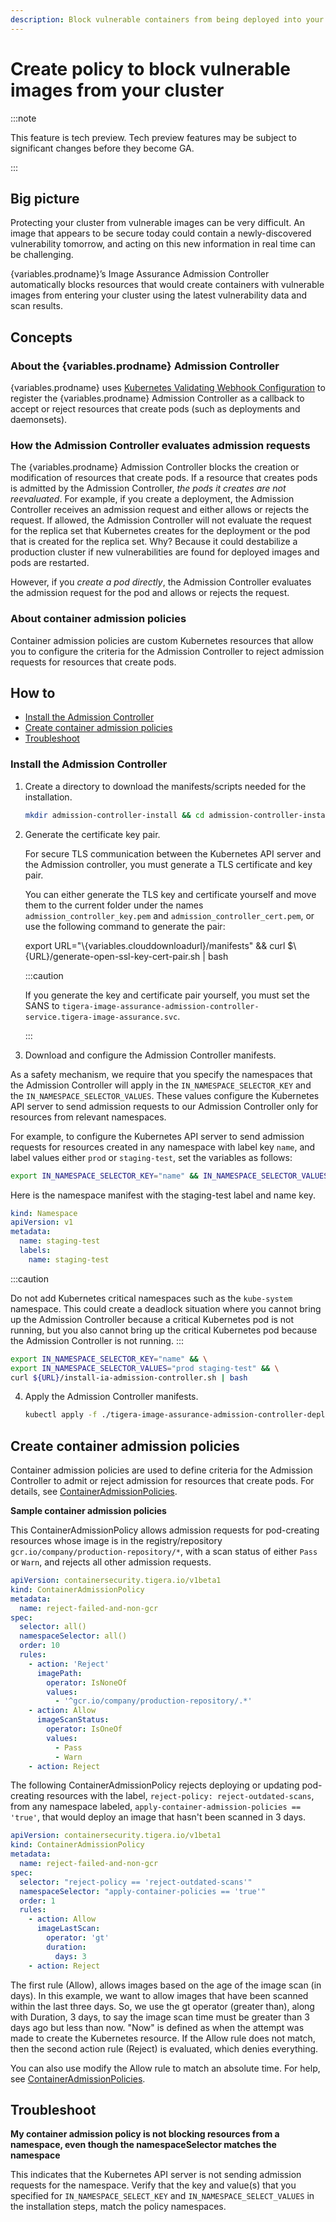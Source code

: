 ```yaml
---
description: Block vulnerable containers from being deployed into your cluster using the Admission Controller.
---
```



# Create policy to block vulnerable images from your cluster

:::note

This feature is tech preview. Tech preview features may be subject to significant changes before they become GA.

:::

## Big picture

Protecting your cluster from vulnerable images can be very difficult. An image that appears to be secure today could
contain a newly-discovered vulnerability tomorrow, and acting on this new information in real time can be challenging.

{variables.prodname}’s Image Assurance Admission Controller automatically blocks resources that would create containers with vulnerable images from entering your cluster using the latest vulnerability data and scan results.

## Concepts

### About the {variables.prodname} Admission Controller

{variables.prodname} uses [Kubernetes Validating Webhook Configuration](https://kubernetes.io/docs/reference/access-authn-authz/extensible-admission-controllers/) to register the {variables.prodname} Admission Controller as a callback to accept or reject resources that create pods (such as deployments and daemonsets).

### How the Admission Controller evaluates admission requests

The {variables.prodname} Admission Controller blocks the creation or modification of resources that create pods. If a resource that creates pods is admitted by the Admission Controller, _the pods it creates are not reevaluated_. For example, if you create a deployment, the Admission Controller receives an admission request and either allows or rejects the request. If allowed, the Admission Controller will not evaluate the request for the replica set that Kubernetes creates for the deployment or the pod that is created for the replica set. Why? Because it could destabilize a production cluster if new vulnerabilities are found for deployed images and pods are restarted.

However, if you _create a pod directly_, the Admission Controller evaluates the admission request for the pod and allows or rejects the request.

### About container admission policies

Container admission policies are custom Kubernetes resources that allow you to configure the criteria for the Admission Controller to reject admission requests for resources that create pods.

## How to

- [Install the Admission Controller](#install-the-admission-controller)
- [Create container admission policies](#create-container-admission-policies)
- [Troubleshoot](#troubleshoot)

### Install the Admission Controller

1. Create a directory to download the manifests/scripts needed for the installation.

   ```bash
   mkdir admission-controller-install && cd admission-controller-install
   ```

1. Generate the certificate key pair.

   For secure TLS communication between the Kubernetes API server and the Admission controller, you must generate a TLS
   certificate and key pair.

   You can either generate the TLS key and certificate yourself and move them to the current folder under the names
   `admission_controller_key.pem` and `admission_controller_cert.pem`, or use the following command to generate the pair:

   <CodeBlock language='bash'>
   export URL="\{variables.clouddownloadurl}/manifests" && curl $\{URL}/generate-open-ssl-key-cert-pair.sh | bash
   </CodeBlock>

   :::caution

   If you generate the key and certificate pair yourself, you must set the SANS to `tigera-image-assurance-admission-controller-service.tigera-image-assurance.svc`.

   :::

1. Download and configure the Admission Controller manifests.

As a safety mechanism, we require that you specify the namespaces that the Admission Controller will apply in
the `IN_NAMESPACE_SELECTOR_KEY` and the `IN_NAMESPACE_SELECTOR_VALUES`. These values configure the Kubernetes API server to send admission requests to our Admission Controller only for resources from relevant namespaces.

For example, to configure the Kubernetes API server to send admission requests for
resources created in any namespace with label key `name`, and label values either `prod` or `staging-test`, set the variables as follows:

   ```bash
   export IN_NAMESPACE_SELECTOR_KEY="name" && IN_NAMESPACE_SELECTOR_VALUES="prod staging-test"
   ```
Here is the namespace manifest with the staging-test label and name key.

   ```yaml
   kind: Namespace
   apiVersion: v1
   metadata:
     name: staging-test
     labels:
       name: staging-test
   ```
:::caution

Do not add Kubernetes critical namespaces such as the `kube-system` namespace. This could create a
deadlock situation where you cannot bring up the Admission Controller because a critical Kubernetes pod is not running, but you also cannot bring up the critical Kubernetes pod because the Admission Controller is not running.
:::

   ```bash
   export IN_NAMESPACE_SELECTOR_KEY="name" && \
   export IN_NAMESPACE_SELECTOR_VALUES="prod staging-test" && \
   curl ${URL}/install-ia-admission-controller.sh | bash
   ```

4. Apply the Admission Controller manifests.

   ```bash
   kubectl apply -f ./tigera-image-assurance-admission-controller-deploy.yaml
   ```

## Create container admission policies

Container admission policies are used to define criteria for the Admission Controller to admit or reject admission for resources that create pods. For details, see [ContainerAdmissionPolicies](../reference/resources/containeradmissionpolicy.mdx).

**Sample container admission policies**

This ContainerAdmissionPolicy allows admission requests for pod-creating resources whose image is in the registry/repository `gcr.io/company/production-repository/*`, with a scan status of either `Pass` or `Warn`, and rejects all other admission requests.

```yaml
apiVersion: containersecurity.tigera.io/v1beta1
kind: ContainerAdmissionPolicy
metadata:
  name: reject-failed-and-non-gcr
spec:
  selector: all()
  namespaceSelector: all()
  order: 10
  rules:
    - action: 'Reject'
      imagePath:
        operator: IsNoneOf
        values:
          - '^gcr.io/company/production-repository/.*'
    - action: Allow
      imageScanStatus:
        operator: IsOneOf
        values:
          - Pass
          - Warn
    - action: Reject
```

The following ContainerAdmissionPolicy rejects deploying or updating pod-creating resources with the label, `reject-policy: reject-outdated-scans`,
from any namespace labeled, `apply-container-admission-policies == 'true'`, that would deploy an image that hasn't been scanned in 3 days.

```yaml
apiVersion: containersecurity.tigera.io/v1beta1
kind: ContainerAdmissionPolicy
metadata:
  name: reject-failed-and-non-gcr
spec:
  selector: "reject-policy == 'reject-outdated-scans'"
  namespaceSelector: "apply-container-policies == 'true'"
  order: 1
  rules:
    - action: Allow
      imageLastScan:
        operator: 'gt'
        duration:
          days: 3
    - action: Reject
```

The first rule (Allow), allows images based on the age of the image scan (in days). In this example, we want to allow
images that have been scanned within the last three days. So, we use the gt operator (greater than), along with Duration,
3 days, to say the image scan time must be greater than 3 days ago but less than now. "Now" is defined as when the
attempt was made to create the Kubernetes resource. If the Allow rule does not match, then the second action rule
(Reject) is evaluated, which denies everything.

You can also use modify the Allow rule to match an absolute time. For help, see [ContainerAdmissionPolicies](../reference/resources/containeradmissionpolicy.mdx).

## Troubleshoot

**My container admission policy is not blocking resources from a namespace, even though the namespaceSelector matches the namespace**

This indicates that the Kubernetes API server is not sending admission requests for the namespace. Verify that the key and value(s) that you specified for `IN_NAMESPACE_SELECT_KEY` and `IN_NAMESPACE_SELECT_VALUES` in the installation steps, match the policy namespaces.
